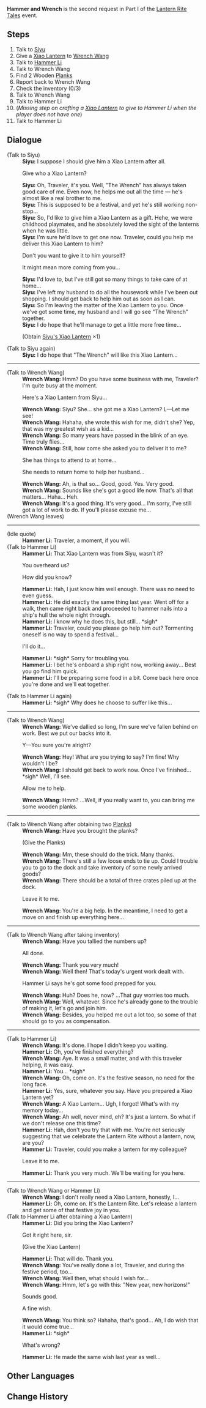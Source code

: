 {{Quest Infobox
|id            = 41342
|image         = 
|type          = World
|event_name    = Lantern Rite Tales
|summary       = 
|requirement   = Complete [[City of Chores]]
|startLocation = [[Liyue Harbor]], [[Liyue]]
|prev          = 
|next          = 
|exp           = 
|mora          = 20,000
|primogems     = 30
|other         = {{Card|Festive Fever (Lantern Rite)|100}}
|characters    = Hammer Li; Siyu; Traveler; Wrench Wang
|region        = Liyue
|area          = Sea of Clouds
}}
'''Hammer and Wrench''' is the second request in Part I of the [[Lantern Rite Tales]] event.

==Steps==
# Talk to [[Siyu]]
# Give a [[Siyu's Xiao Lantern|Xiao Lantern]] to [[Wrench Wang]]
# Talk to [[Hammer Li]]
# Talk to Wrench Wang
# Find 2 Wooden [[Plank]]s
# Report back to Wrench Wang
# Check the inventory (0/3)
# Talk to Wrench Wang
# Talk to Hammer Li
# (''Missing step on crafting a [[Xiao Lantern]] to give to Hammer Li when the player does not have one'')
# Talk to Hammer Li

==Dialogue==
{{Quest Description|[[Wrench Wang]] from [[Liyue Harbor]] seems to be looking for help with some matters...}}
{{Dialogue start}}
;(Talk to Siyu)
:'''Siyu:''' I suppose I should give him a Xiao Lantern after all.
:{{DIcon}} Give who a Xiao Lantern?
:'''Siyu:''' Oh, Traveler, it's you. Well, "The Wrench" has always taken good care of me. Even now, he helps me out all the time &mdash; he's almost like a real brother to me.
:'''Siyu:''' This is supposed to be a festival, and yet he's still working non-stop...
:'''Siyu:''' So, I'd like to give him a Xiao Lantern as a gift. Hehe, we were childhood playmates, and he absolutely loved the sight of the lanterns when he was little.
:'''Siyu:''' I'm sure he'd love to get one now. Traveler, could you help me deliver this Xiao Lantern to him?
:{{DIcon}} Don't you want to give it to him yourself?
:{{DIcon}} It might mean more coming from you...
:'''Siyu:''' I'd love to, but I've still got so many things to take care of at home...
:'''Siyu:''' I've left my husband to do all the housework while I've been out shopping. I should get back to help him out as soon as I can.
:'''Siyu:''' So I'm leaving the matter of the Xiao Lantern to you. Once we've got some time, my husband and I will go see "The Wrench" together.
:'''Siyu:''' I do hope that he'll manage to get a little more free time...
:;(Obtain [[Siyu's Xiao Lantern]] ×1)

;(Talk to Siyu again)
:'''Siyu:''' I do hope that "The Wrench" will like this Xiao Lantern...
----
;(Talk to Wrench Wang)
:'''Wrench Wang:''' Hmm? Do you have some business with me, Traveler? I'm quite busy at the moment.
:{{DIcon}} Here's a Xiao Lantern from Siyu...
:'''Wrench Wang:''' Siyu? She... she got me a Xiao Lantern? L&mdash;Let me see!
:'''Wrench Wang:''' Hahaha, she wrote this wish for me, didn't she? Yep, that was my greatest wish as a kid...
:'''Wrench Wang:''' So many years have passed in the blink of an eye. Time truly flies...
:'''Wrench Wang:''' Still, how come she asked you to deliver it to me?
:{{DIcon}} She has things to attend to at home...
:{{DIcon}} She needs to return home to help her husband...
:'''Wrench Wang:''' Ah, is that so... Good, good. Yes. Very good.
:'''Wrench Wang:''' Sounds like she's got a good life now. That's all that matters... Haha... Heh.
:'''Wrench Wang:''' It's a good thing. It's very good... I'm sorry, I've still got a lot of work to do. If you'll please excuse me...
;(Wrench Wang leaves)
----
;(Idle quote)
:'''Hammer Li:''' Traveler, a moment, if you will.
;(Talk to Hammer Li)
:'''Hammer Li:''' That Xiao Lantern was from Siyu, wasn't it?
:{{DIcon}} You overheard us?
:{{DIcon}} How did you know?
:'''Hammer Li:''' Hah, I just know him well enough. There was no need to even guess.
:'''Hammer Li:''' He did exactly the same thing last year. Went off for a walk, then came right back and proceeded to hammer nails into a ship's hull the whole night through.
:'''Hammer Li:''' I know why he does this, but still... *sigh*
:'''Hammer Li:''' Traveler, could you please go help him out? Tormenting oneself is no way to spend a festival...
:{{DIcon}} I'll do it...
:'''Hammer Li:''' *sigh* Sorry for troubling you.
:'''Hammer Li:''' I bet he's onboard a ship right now, working away... Best you go find him quick.
:'''Hammer Li:''' I'll be preparing some food in a bit. Come back here once you're done and we'll eat together.

;(Talk to Hammer Li again)
:'''Hammer Li:''' *sigh* Why does he choose to suffer like this...
----
;(Talk to Wrench Wang)
:'''Wrench Wang:''' We've dallied so long, I'm sure we've fallen behind on work. Best we put our backs into it.
:{{DIcon}} Y&mdash;You sure you're alright?
:'''Wrench Wang:''' Hey! What are you trying to say? I'm fine! Why wouldn't I be?
:'''Wrench Wang:''' I should get back to work now. Once I've finished... *sigh* Well, I'll see.
:{{DIcon}} Allow me to help.
:'''Wrench Wang:''' Hmm? ...Well, if you really want to, you can bring me some wooden planks.
----
;(Talk to Wrench Wang after obtaining two [[Plank]]s)
:'''Wrench Wang:''' Have you brought the planks?
:;(Give the Planks)
:'''Wrench Wang:''' Mm, these should do the trick. Many thanks.
:'''Wrench Wang:''' There's still a few loose ends to tie up. Could I trouble you to go to the dock and take inventory of some newly arrived goods?
:'''Wrench Wang:''' There should be a total of three crates piled up at the dock.
:{{DIcon}} Leave it to me.
:'''Wrench Wang:''' You're a big help. In the meantime, I need to get a move on and finish up everything here...
----
;(Talk to Wrench Wang after taking inventory)
:'''Wrench Wang:''' Have you tallied the numbers up?
:{{DIcon}} All done.
:'''Wrench Wang:''' Thank you very much!
:'''Wrench Wang:''' Well then! That's today's urgent work dealt with.
:{{DIcon}} Hammer Li says he's got some food prepped for you.
:'''Wrench Wang:''' Huh? Does he, now? ...That guy worries too much.
:'''Wrench Wang:''' Well, whatever. Since he's already gone to the trouble of making it, let's go and join him.
:'''Wrench Wang:''' Besides, you helped me out a lot too, so some of that should go to you as compensation.
----
;(Talk to Hammer Li)
:'''Wrench Wang:''' It's done. I hope I didn't keep you waiting.
:'''Hammer Li:''' Oh, you've finished everything?
:'''Wrench Wang:''' Aye. It was a small matter, and with this traveler helping, it was easy.
:'''Hammer Li:''' You... *sigh*
:'''Wrench Wang:''' Oh, come on. It's the festive season, no need for the long face.
:'''Hammer Li:''' Yes, sure, whatever you say. Have you prepared a Xiao Lantern yet?
:'''Wrench Wang:''' A Xiao Lantern... Ugh, I forgot! What's with my memory today...
:'''Wrench Wang:''' Ah well, never mind, eh? It's just a lantern. So what if we don't release one this time?
:'''Hammer Li:''' Hah, don't you try that with me. You're not seriously suggesting that we celebrate the Lantern Rite without a lantern, now, are you?
:'''Hammer Li:''' Traveler, could you make a lantern for my colleague?
:{{DIcon}} Leave it to me.
:'''Hammer Li:''' Thank you very much. We'll be waiting for you here.
----
;(Talk to Wrench Wang or Hammer Li)
:'''Wrench Wang:''' I don't really need a Xiao Lantern, honestly, I...
:'''Hammer Li:''' Oh, come on. It's the Lantern Rite. Let's release a lantern and get some of that festive joy in you.
;(Talk to Hammer Li after obtaining a Xiao Lantern)
:'''Hammer Li:''' Did you bring the Xiao Lantern?
:{{DIcon}} Got it right here, sir.
:;(Give the Xiao Lantern)
:'''Hammer Li:''' That will do. Thank you.
:'''Wrench Wang:''' You've really done a lot, Traveler, and during the festive period, too...
:'''Wrench Wang:''' Well then, what should I wish for...
:'''Wrench Wang:''' Hmm, let's go with this: "New year, new horizons!"
:{{DIcon}} Sounds good.
:{{DIcon}} A fine wish.
:'''Wrench Wang:''' You think so? Hahaha, that's good... Ah, I do wish that it would come true...
:'''Hammer Li:''' *sigh*
:{{DIcon}} What's wrong?
:'''Hammer Li:''' He made the same wish last year as well...
{{Dialogue end}}

==Other Languages==
{{Other Languages
|en      = Hammer and Wrench
|zhs     = 扳手与锤子
|zhs_rm  = Bānshǒu yǔ chuízi
|zht     = 扳手與錘子
|zht_rm  = Bānshǒu yǔ chuízi
|zh_tl   = Wrench and Hammer
|ja      = 鉗と槌
|ja_rm   = Tsugu to tsuchi
|ja_tl   = Wrench and Hammer
|ko      = 스패너와 망치
|ko_rm   = 
|ko_tl   = 
|es      = Llave inglesa y martillo
|es_tl   = Wrench and Hammer
|es_note = The Spanish term ''Llave inglesa'', which literally means "English key", refers to a wrench.
|fr      = Clé et marteau
|fr_tl   = Wrench and Hammer
|ru      = Здоровяк и Молот
|ru_tl   = 
|th      = ประแจกับค้อน
|th_rm   = 
|th_tl   = 
|vi      = Cờ-lê và búa
|vi_tl   = 
|de      = Hammer und Schraubenschlüssel
|de_tl   = Hammer and Wrench
|id      = Hammer dan Wrench
|id_tl   = Hammer and Wrench
|pt      = Martelo e Chave Inglesa
|pt_tl   = 
}}

==Change History==
{{Change History|1.3}}